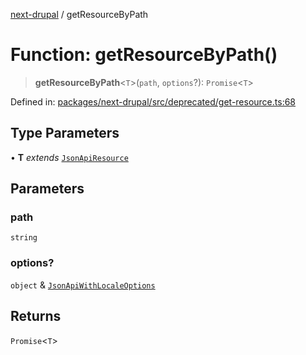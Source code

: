 [next-drupal](../globals.mdx) / getResourceByPath

# Function: getResourceByPath()

> **getResourceByPath**\<`T`\>(`path`, `options`?): `Promise`\<`T`\>

Defined in: [packages/next-drupal/src/deprecated/get-resource.ts:68](https://github.com/chapter-three/next-drupal/blob/99d53e7de9f279983acefda33ce5bc4643bafb3c/packages/next-drupal/src/deprecated/get-resource.ts#L68)

## Type Parameters

• **T** _extends_ [`JsonApiResource`](../interfaces/JsonApiResource.mdx)

## Parameters

### path

`string`

### options?

`object` & [`JsonApiWithLocaleOptions`](../type-aliases/JsonApiWithLocaleOptions.mdx)

## Returns

`Promise`\<`T`\>
